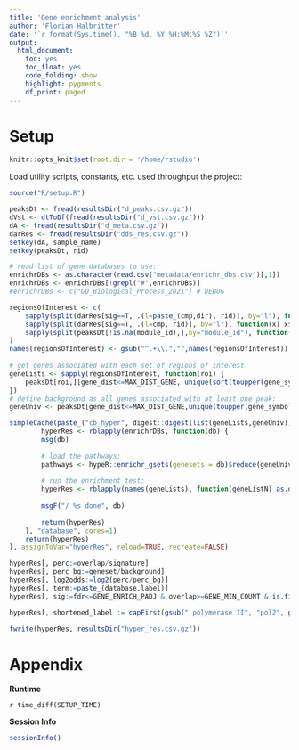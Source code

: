 ```yaml
---
title: 'Gene enrichment analysis' 
author: 'Florian Halbritter'
date: '`r format(Sys.time(), "%B %d, %Y %H:%M:%S %Z")`'
output:
  html_document: 
    toc: yes
    toc_float: yes
    code_folding: show
    highlight: pygments
    df_print: paged
---
```


# Setup

```r
knitr::opts_knit$set(root.dir = '/home/rstudio')
```

Load utility scripts, constants, etc. used throughput the project:

```r
source("R/setup.R")
```

```r
peaksDt <- fread(resultsDir("d_peaks.csv.gz"))
dVst <- dtToDf(fread(resultsDir("d_vst.csv.gz")))
dA <- fread(resultsDir("d_meta.csv.gz"))
darRes <- fread(resultsDir("dds_res.csv.gz"))
setkey(dA, sample_name)
setkey(peaksDt, rid)
```


```r
# read list of gene databases to use:
enrichrDBs <- as.character(read.csv("metadata/enrichr_dbs.csv")[,1]) 
enrichrDBs <- enrichrDBs[!grepl("#",enrichrDBs)]
#enrichrDBs <- c("GO_Biological_Process_2021") # DEBUG
```


```r
regionsOfInterest <- c(
	sapply(split(darRes[sig==T, .(l=paste_(cmp,dir), rid)], by="l"), function(x) x$rid),
	sapply(split(darRes[sig==T, .(l=cmp, rid)], by="l"), function(x) x$rid),
	sapply(split(peaksDt[!is.na(module_id),],by="module_id"), function(x) x[,rid])
)
names(regionsOfInterest) <- gsub("^.+\\.","",names(regionsOfInterest))
	
# get genes associated with each set of regions of interest:
geneLists <- sapply(regionsOfInterest, function(roi) {
	peaksDt[roi,][gene_dist<=MAX_DIST_GENE, unique(sort(toupper(gene_symbol)))]
})
# define background as all genes associated with at least one peak:
geneUniv <- peaksDt[gene_dist<=MAX_DIST_GENE,unique(toupper(gene_symbol))]
```


```r
simpleCache(paste_("cb_hyper", digest::digest(list(geneLists,geneUniv)), digest::digest(enrichrDBs), MAX_DIST_GENE), {	
		hyperRes <- rblapply(enrichrDBs, function(db) {
		msg(db)
		
		# load the pathways:
		pathways <- hypeR::enrichr_gsets(genesets = db)$reduce(geneUniv)$genesets
		
		# run the enrichment test:
		hyperRes <- rblapply(names(geneLists), function(geneListN) as.data.table(canceRbits::cb_hyper(geneLists[[geneListN]], background = geneUniv, genesets = pathways, collapse=F, verbose=F)), "signature_name", cores=min(32, length(geneLists)))
		
		msgF("/ %s done", db)
		
		return(hyperRes)	
	}, "database", cores=1)
	return(hyperRes)
}, assignToVar="hyperRes", reload=TRUE, recreate=FALSE)

hyperRes[, perc:=overlap/signature]
hyperRes[, perc_bg:=geneset/background]
hyperRes[, log2odds:=log2(perc/perc_bg)]
hyperRes[, term:=paste_(database,label)]
hyperRes[, sig:=fdr<=GENE_ENRICH_PADJ & overlap>=GENE_MIN_COUNT & is.finite(log2odds) & is.finite(fdr) & abs(log2odds)>=GENE_ENRICH_ODDS] 

hyperRes[, shortened_label := capFirst(gsub(" polymerase II", "pol2", gsub("(CREEDSID GENE|RNASEQ) ","",label))), by=label]
```

```r
fwrite(hyperRes, resultsDir("hyper_res.csv.gz"))
```





# Appendix

**Runtime**

`r time_diff(SETUP_TIME)`

**Session Info**

```r
sessionInfo()
```

